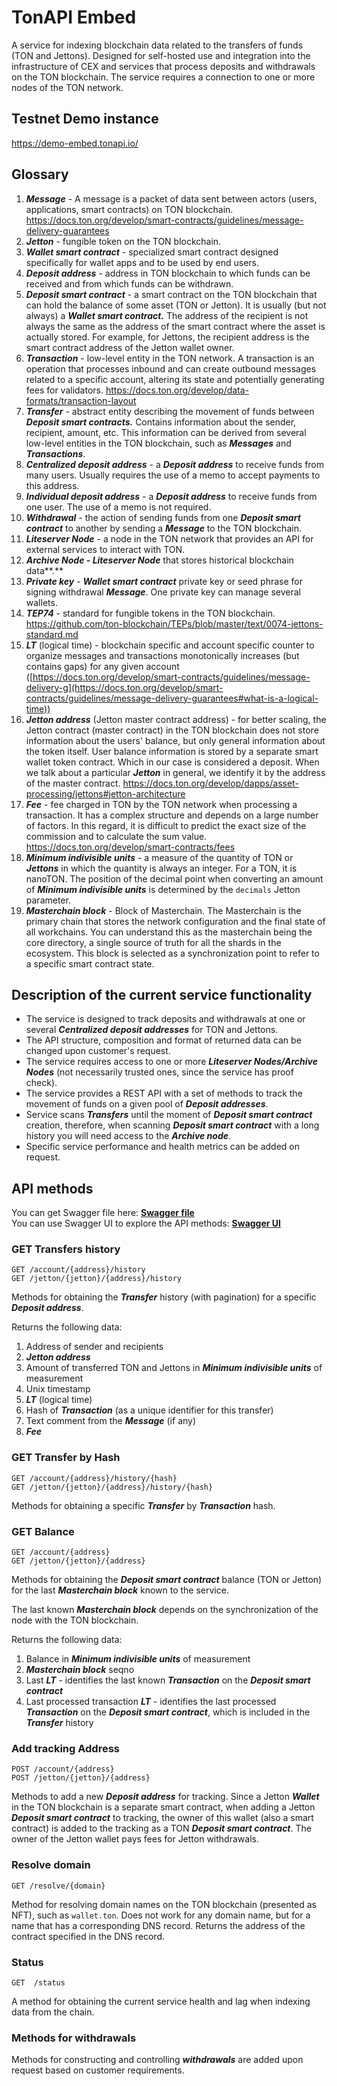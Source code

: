 # TonAPI Embed

A service for indexing blockchain data related to the transfers of funds (TON and Jettons).
Designed for self-hosted use and integration into the infrastructure of CEX and services that process deposits and withdrawals on the TON blockchain.
The service requires a connection to one or more nodes of the TON network.

## Testnet Demo instance
https://demo-embed.tonapi.io/

## Glossary 
1. ***Message*** - A message is a packet of data sent between actors (users, applications, smart contracts) on TON blockchain. https://docs.ton.org/develop/smart-contracts/guidelines/message-delivery-guarantees
2. ***Jetton*** - fungible token on the TON blockchain.
3. ***Wallet smart contract*** - specialized smart contract designed specifically for wallet apps and to be used by end users.
4. ***Deposit address*** - address in TON blockchain to which funds can be received and from which funds can be withdrawn.
5. ***Deposit smart contract*** - a smart contract on the TON blockchain that can hold the balance of some asset (TON or Jetton). It is usually (but not always) a ***Wallet smart contract.*** The address of the recipient is not always the same as the address of the smart contract where the asset is actually stored. For example, for Jettons, the recipient address is the smart contract address of the Jetton wallet owner.
6. ***Transaction*** - low-level entity in the TON network. A transaction is an operation that processes inbound and can create outbound messages related to a specific account, altering its state and potentially generating fees for validators. https://docs.ton.org/develop/data-formats/transaction-layout
7. ***Transfer*** - abstract entity describing the movement of funds between ***Deposit smart contracts.*** Contains information about the sender, recipient, amount, etc. This information can be derived from several low-level entities in the TON blockchain, such as ***Messages*** and ***Transactions***.
8. ***Centralized deposit address*** - a ***Deposit address*** to receive funds from many users. Usually requires the use of a memo to accept payments to this address.
9. ***Individual deposit address*** - a ***Deposit address*** to receive funds from one user. The use of a memo is not required.
10. ***Withdrawal*** - the action of sending funds from one ***Deposit smart contract*** to another by sending a ***Message*** to the TON blockchain.
11. ***Liteserver Node*** - a node in the TON network that provides an API for external services to interact with TON.
12. ***Archive Node* - *Liteserver Node*** that stores historical blockchain data**.**
13. ***Private key*** - ***Wallet smart contract*** private key or seed phrase for signing withdrawal ***Message***. One private key can manage several wallets.
14. ***TEP74*** - standard for fungible tokens in the TON blockchain. https://github.com/ton-blockchain/TEPs/blob/master/text/0074-jettons-standard.md
15. ***LT*** (logical time) - blockchain specific and account specific counter to organize messages and transactions monotonically increases (but contains gaps) for any given account ([https://docs.ton.org/develop/smart-contracts/guidelines/message-delivery-g](https://docs.ton.org/develop/smart-contracts/guidelines/message-delivery-guarantees#what-is-a-logical-time))
16. ***Jetton address*** (Jetton master contract address) - for better scaling, the Jetton contract (master contract) in the TON blockchain does not store information about the users' balance, but only general information about the token itself. User balance information is stored by a separate smart wallet token contract. Which in our case is considered a deposit.
    When we talk about a particular ***Jetton*** in general, we identify it by the address of the master contract. https://docs.ton.org/develop/dapps/asset-processing/jettons#jetton-architecture
17. ***Fee*** - fee charged in TON by the TON network when processing a transaction. It has a complex structure and depends on a large number of factors. In this regard, it is difficult to predict the exact size of the commission and to calculate the sum value. https://docs.ton.org/develop/smart-contracts/fees
18. ***Minimum indivisible units*** - a measure of the quantity of TON or ***Jettons*** in which the quantity is always an integer. For a TON, it is nanoTON. The position of the decimal point when converting an amount of ***Minimum indivisible units*** is determined by the `decimals` Jetton parameter.
19. ***Masterchain block*** - Block of Masterchain. The Masterchain is the primary chain that stores the network configuration and the final state of all workchains. You can understand this as the masterchain being the core directory, a single source of truth for all the shards in the ecosystem. This block is selected as a synchronization point to refer to a specific smart contract state.

## Description of the current service functionality

- The service is designed to track deposits and withdrawals at one or several ***Centralized deposit addresses*** for TON and Jettons.
- The API structure, composition and format of returned data can be changed upon customer's request.
- The service requires access to one or more ***Liteserver Nodes/Archive Nodes*** (not necessarily trusted ones, since the service has proof check).
- The service provides a REST API with a set of methods to track the movement of funds on a given pool of ***Deposit addresses***.
- Service scans ***Transfers*** until the moment of ***Deposit smart contract*** creation, therefore, when scanning ***Deposit smart contract*** with a long history you will need access to the ***Archive node***.
- Specific service performance and health metrics can be added on request.

## API methods

You can get Swagger file here: **[Swagger file](https://demo-embed.tonapi.io/openapi.yaml)** <br />
You can use Swagger UI to explore the API methods: **[Swagger UI](https://demo-embed.tonapi.io/)**


### GET Transfers history

`GET /account/{address}/history` <br />
`GET /jetton/{jetton}/{address}/history`

Methods for obtaining the ***Transfer*** history (with pagination) for a specific ***Deposit address***.

Returns the following data:

1. Address of sender and recipients
2. ***Jetton address***
3. Amount of transferred TON and Jettons in ***Minimum indivisible units*** of measurement
4. Unix timestamp
5. ***LT*** (logical time)
6. Hash of ***Transaction*** (as a unique identifier for this transfer)
7. Text comment from the ***Message*** (if any)
8. ***Fee***

### GET Transfer by Hash
`GET /account/{address}/history/{hash}` <br />
`GET /jetton/{jetton}/{address}/history/{hash}`

Methods for obtaining a specific ***Transfer*** by ***Transaction*** hash.

### GET Balance
`GET /account/{address}` <br />
`GET /jetton/{jetton}/{address}`

Methods for obtaining the ***Deposit smart contract*** balance (TON or Jetton) for the last ***Masterchain block*** known to the service.

The last known ***Masterchain block*** depends on the synchronization of the node with the TON blockchain.

Returns the following data:

1. Balance in ***Minimum indivisible units*** of measurement
2. ***Masterchain block*** seqno
3. Last ***LT*** - identifies the last known ***Transaction*** on the ***Deposit smart contract***
4. Last processed transaction ***LT*** - identifies the last processed ***Transaction*** on the ***Deposit smart contract***, which is included in the ***Transfer*** history

### Add tracking Address
`POST /account/{address}` <br />
`POST /jetton/{jetton}/{address}`

Methods to add a new ***Deposit address*** for tracking. Since a Jetton ***Wallet*** in the TON blockchain is a separate smart contract, when adding a Jetton ***Deposit smart contract*** to tracking, the owner of this wallet (also a smart contract) is added to the tracking as a TON ***Deposit smart contract***. The owner of the Jetton wallet pays fees for Jetton withdrawals.

### Resolve domain
`GET /resolve/{domain}`

Method for resolving domain names on the TON blockchain (presented as NFT), such as `wallet.ton`. Does not work for any domain name, but for a name that has a corresponding DNS record. Returns the address of the contract specified in the DNS record.

### Status
`GET  /status`

A method for obtaining the current service health and lag when indexing data from the chain.

### Methods for withdrawals

Methods for constructing and controlling ***withdrawals*** are added upon request based on customer requirements.